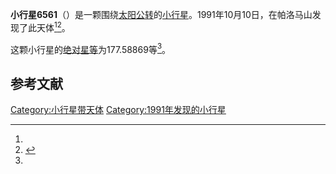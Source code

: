 {{Infobox planet
| bgcolour = #FFFFC0
| name = 6561 Gruppetta
| symbol = 
| image = 
| caption = 
| discovery = yes
| discovery_ref = 
| discoverer = {{link-en|肯尼斯·J·劳伦斯|Kenneth J. Lawrence}}
| discovery_site = [[帕洛马山|帕洛马山]] 
| discovered = 1991年10月10日
| designations = yes
| mp_name = 
| named_after = 
| alt_names = 
| mp_category = [[主带小行星|主带小行星]]
| orbit_ref = <ref name="a">[http://ssd.jpl.nasa.gov/sbdb.cgi?sstr=6561 6561 Gruppetta] {{Wayback|url=http://ssd.jpl.nasa.gov/sbdb.cgi?sstr=6561 |date=20210903035210 }}，小行星數據庫瀏覽器（JPL Small-Body Database Browser）－[[美国国家航空航天局|美国国家航空航天局]]喷气推进实验室</ref>
| epoch = 2456400.5 (2013年4月18日更新)
| aphelion = {{convert|3.0698370|AU|km|3|abbr=on|lk=out}}
| perihelion = {{convert|2.1121734|AU|km|3|abbr=on}}
| semimajor = {{convert|2.5910052|AU|km|3|abbr=on}}
| eccentricity = 0.1848054
| period = 1523.354033 [[日|日]]<br />4.17[[儒略年|儒略年]]
| avg_speed = 
| inclination = 13.65304
| asc_node = 163.21195
| mean_anomaly = 
| arg_peri = 177.58869
| satellites = 
| physical_characteristics = yes
| dimensions = 
| mass = 
| density = 
| surface_grav = 
| escape_velocity = 
| sidereal_day = 
| axial_tilt = 
| pole_ecliptic_lat = 
| pole_ecliptic_lon = 
| albedo = 
| temperatures= 
| temp_name1 = 
| mean_temp_1 = 
| max_temp_1 = 
| temp_name2 = 
| max_temp_2 = 
| spectral_type = 
| abs_magnitude = 177.58869
}}

'''小行星6561'''（{{lang-en|6561 Gruppetta}}）是一颗围绕[[太阳|太阳]][[公转|公转]]的[[小行星|小行星]]。1991年10月10日，{{link-en|肯尼斯·J·劳伦斯|Kenneth J. Lawrence}}在帕洛马山发现了此天体<ref name="a" /><ref>{{cite news|title=小行星列表|url=http://cfa-www.harvard.edu/iau/lists/NumberedMPs.txt|accessdate=2013-07-08|newspaper=哈佛大学|archive-date=2008-05-17|archive-url=https://web.archive.org/web/20080517010638/http://cfa-www.harvard.edu/iau/lists/NumberedMPs.txt|dead-url=no}}</ref>。

这颗小行星的[[绝对星等|绝对星等]]为177.58869等<ref name="a" />。

==参考文献==
{{reflist}}
{{Minor Planet Number|[[小行星6560|小行星6560]]|[[小行星6562|小行星6562]]}}

{{小天体}}

[[Category:小行星带天体|Category:小行星带天体]]
[[Category:1991年发现的小行星|Category:1991年发现的小行星]]

{{asteroid-stub}}
